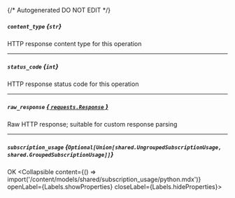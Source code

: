 {/* Autogenerated DO NOT EDIT  */}

##### `content_type` *{`str`}*
HTTP response content type for this operation

---
##### `status_code` *{`int`}*
HTTP response status code for this operation

---
##### `raw_response` [*{ `requests.Response` }*](https://requests.readthedocs.io/en/latest/api/#requests.Response)
Raw HTTP response; suitable for custom response parsing

---
##### `subscription_usage` *{`Optional[Union[shared.UngroupedSubscriptionUsage, shared.GroupedSubscriptionUsage]]`}*
OK
<Collapsible content={() => import('/content/models/shared/subscription_usage/python.mdx')} openLabel={Labels.showProperties} closeLabel={Labels.hideProperties}>
</Collapsible>


